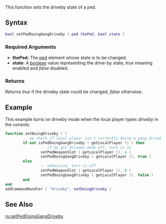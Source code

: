 {{Server client function}}

This function sets the driveby state of a ped.

==Syntax== 
<syntaxhighlight lang="lua">
bool setPedDoingGangDriveby ( ped thePed, bool state )
</syntaxhighlight> 

===Required Arguments=== 
*'''thePed:''' The [[/ped.md|ped]] element whose state is to be changed.
*'''state:''' A [[/boolean.md|boolean]] value representing the drive-by state, ''true'' meaning enabled and ''false'' disabled.

===Returns===
Returns ''true'' if the driveby state could be changed, ''false'' otherwise.

==Example== 
<section name="Client" class="client" show="true">
This example turns on driveby mode when the local player types ''driveby'' in the console.
<syntaxhighlight lang="lua">function setDoingDriveby ( )
        -- we check if local player isn't currently doing a gang driveby
        if not isPedDoingGangDriveby ( getLocalPlayer () ) then
                -- if he got driveby mode off, turn it on
                setPedWeaponSlot ( getLocalPlayer (), 4 )
                setPedDoingGangDriveby ( getLocalPlayer (), true )
        else
                -- otherwise, turn it off
                setPedWeaponSlot ( getLocalPlayer (), 0 )
                setPedDoingGangDriveby ( getLocalPlayer (), false )
        end
end
addCommandHandler ( "driveby", setDoingDriveby )</syntaxhighlight>
</section>

==See Also==
{{Ped functions}}
[[/ru:setPedDoingGangDriveby.md|ru:setPedDoingGangDriveby]]